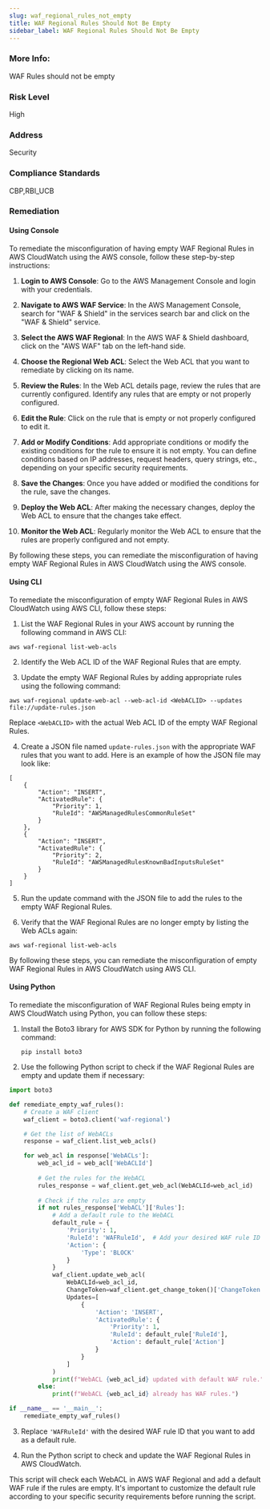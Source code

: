 ```yaml
---
slug: waf_regional_rules_not_empty
title: WAF Regional Rules Should Not Be Empty
sidebar_label: WAF Regional Rules Should Not Be Empty
---
```


### More Info:

WAF Rules should not be empty

### Risk Level

High

### Address

Security

### Compliance Standards

CBP,RBI_UCB

### Remediation

#### Using Console

To remediate the misconfiguration of having empty WAF Regional Rules in AWS CloudWatch using the AWS console, follow these step-by-step instructions:

1. **Login to AWS Console**: Go to the AWS Management Console and login with your credentials.

2. **Navigate to AWS WAF Service**: In the AWS Management Console, search for "WAF & Shield" in the services search bar and click on the "WAF & Shield" service.

3. **Select the AWS WAF Regional**: In the AWS WAF & Shield dashboard, click on the "AWS WAF" tab on the left-hand side.

4. **Choose the Regional Web ACL**: Select the Web ACL that you want to remediate by clicking on its name.

5. **Review the Rules**: In the Web ACL details page, review the rules that are currently configured. Identify any rules that are empty or not properly configured.

6. **Edit the Rule**: Click on the rule that is empty or not properly configured to edit it.

7. **Add or Modify Conditions**: Add appropriate conditions or modify the existing conditions for the rule to ensure it is not empty. You can define conditions based on IP addresses, request headers, query strings, etc., depending on your specific security requirements.

8. **Save the Changes**: Once you have added or modified the conditions for the rule, save the changes.

9. **Deploy the Web ACL**: After making the necessary changes, deploy the Web ACL to ensure that the changes take effect.

10. **Monitor the Web ACL**: Regularly monitor the Web ACL to ensure that the rules are properly configured and not empty.

By following these steps, you can remediate the misconfiguration of having empty WAF Regional Rules in AWS CloudWatch using the AWS console.

#### Using CLI

To remediate the misconfiguration of empty WAF Regional Rules in AWS CloudWatch using AWS CLI, follow these steps:

1. List the WAF Regional Rules in your AWS account by running the following command in AWS CLI:
```
aws waf-regional list-web-acls
```

2. Identify the Web ACL ID of the WAF Regional Rules that are empty.

3. Update the empty WAF Regional Rules by adding appropriate rules using the following command:
```
aws waf-regional update-web-acl --web-acl-id <WebACLID> --updates file://update-rules.json
```
Replace `<WebACLID>` with the actual Web ACL ID of the empty WAF Regional Rules.

4. Create a JSON file named `update-rules.json` with the appropriate WAF rules that you want to add. Here is an example of how the JSON file may look like:
```
[
    {
        "Action": "INSERT",
        "ActivatedRule": {
            "Priority": 1,
            "RuleId": "AWSManagedRulesCommonRuleSet"
        }
    },
    {
        "Action": "INSERT",
        "ActivatedRule": {
            "Priority": 2,
            "RuleId": "AWSManagedRulesKnownBadInputsRuleSet"
        }
    }
]
```

5. Run the update command with the JSON file to add the rules to the empty WAF Regional Rules.

6. Verify that the WAF Regional Rules are no longer empty by listing the Web ACLs again:
```
aws waf-regional list-web-acls
```

By following these steps, you can remediate the misconfiguration of empty WAF Regional Rules in AWS CloudWatch using AWS CLI.

#### Using Python

To remediate the misconfiguration of WAF Regional Rules being empty in AWS CloudWatch using Python, you can follow these steps:

1. Install the Boto3 library for AWS SDK for Python by running the following command:
   ```
   pip install boto3
   ```

2. Use the following Python script to check if the WAF Regional Rules are empty and update them if necessary:

```python
import boto3

def remediate_empty_waf_rules():
    # Create a WAF client
    waf_client = boto3.client('waf-regional')

    # Get the list of WebACLs
    response = waf_client.list_web_acls()

    for web_acl in response['WebACLs']:
        web_acl_id = web_acl['WebACLId']
        
        # Get the rules for the WebACL
        rules_response = waf_client.get_web_acl(WebACLId=web_acl_id)
        
        # Check if the rules are empty
        if not rules_response['WebACL']['Rules']:
            # Add a default rule to the WebACL
            default_rule = {
                'Priority': 1,
                'RuleId': 'WAFRuleId',  # Add your desired WAF rule ID
                'Action': {
                    'Type': 'BLOCK'
                }
            }
            waf_client.update_web_acl(
                WebACLId=web_acl_id,
                ChangeToken=waf_client.get_change_token()['ChangeToken'],
                Updates=[
                    {
                        'Action': 'INSERT',
                        'ActivatedRule': {
                            'Priority': 1,
                            'RuleId': default_rule['RuleId'],
                            'Action': default_rule['Action']
                        }
                    }
                ]
            )
            print(f"WebACL {web_acl_id} updated with default WAF rule.")
        else:
            print(f"WebACL {web_acl_id} already has WAF rules.")

if __name__ == '__main__':
    remediate_empty_waf_rules()
```

3. Replace `'WAFRuleId'` with the desired WAF rule ID that you want to add as a default rule.

4. Run the Python script to check and update the WAF Regional Rules in AWS CloudWatch.

This script will check each WebACL in AWS WAF Regional and add a default WAF rule if the rules are empty. It's important to customize the default rule according to your specific security requirements before running the script.


